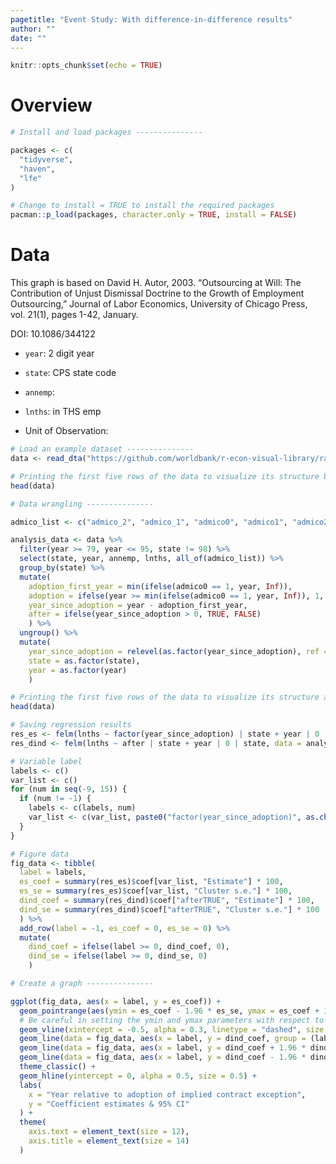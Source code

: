 ```yaml
---
pagetitle: "Event Study: With difference-in-difference results"
author: ""
date: ""
---
```


```r
knitr::opts_chunk$set(echo = TRUE)
```

# Overview

```r
# Install and load packages ---------------

packages <- c(
  "tidyverse",
  "haven",
  "lfe"
)

# Change to install = TRUE to install the required packages
pacman::p_load(packages, character.only = TRUE, install = FALSE)
```

# Data 
This graph is based on David H. Autor, 2003. "Outsourcing at Will: The Contribution of Unjust Dismissal Doctrine to the Growth of Employment Outsourcing," Journal of Labor Economics, University of Chicago Press, vol. 21(1), pages 1-42, January.

DOI: 10.1086/344122

- `year`: 2 digit year
- `state`: CPS state code
- `annemp`: 
- `lnths`: in THS emp

- Unit of Observation:

```r
# Load an example dataset ---------------
data <- read_dta("https://github.com/worldbank/r-econ-visual-library/raw/master/Library/Data/autor-jole-2003.dta")

# Printing the first five rows of the data to visualize its structure before data wrangling
head(data)
```

```r
# Data wrangling ---------------

admico_list <- c("admico_2", "admico_1", "admico0", "admico1", "admico2", "admico3", "mico4")

analysis_data <- data %>%
  filter(year >= 79, year <= 95, state != 98) %>%
  select(state, year, annemp, lnths, all_of(admico_list)) %>%
  group_by(state) %>%
  mutate(
    adoption_first_year = min(ifelse(admico0 == 1, year, Inf)),
    adoption = ifelse(year >= min(ifelse(admico0 == 1, year, Inf)), 1, 0),
    year_since_adoption = year - adoption_first_year,
    after = ifelse(year_since_adoption > 0, TRUE, FALSE)
    ) %>%
  ungroup() %>%
  mutate(
    year_since_adoption = relevel(as.factor(year_since_adoption), ref = "-1"),
    state = as.factor(state),
    year = as.factor(year)
    )

# Printing the first five rows of the data to visualize its structure after data wrangling
head(data)

```

```r
# Saving regression results
res_es <- felm(lnths ~ factor(year_since_adoption) | state + year | 0 | state, data = analysis_data)
res_dind <- felm(lnths ~ after | state + year | 0 | state, data = analysis_data)

# Variable label
labels <- c()
var_list <- c()
for (num in seq(-9, 15)) {
  if (num != -1) {
    labels <- c(labels, num)
    var_list <- c(var_list, paste0("factor(year_since_adoption)", as.character(num)))
  }
}

# Figure data
fig_data <- tibble(
  label = labels,
  es_coef = summary(res_es)$coef[var_list, "Estimate"] * 100,
  es_se = summary(res_es)$coef[var_list, "Cluster s.e."] * 100,
  dind_coef = summary(res_dind)$coef["afterTRUE", "Estimate"] * 100,
  dind_se = summary(res_dind)$coef["afterTRUE", "Cluster s.e."] * 100
  ) %>%
  add_row(label = -1, es_coef = 0, es_se = 0) %>%
  mutate(
    dind_coef = ifelse(label >= 0, dind_coef, 0),
    dind_se = ifelse(label >= 0, dind_se, 0)
    )

```

```r
# Create a graph ---------------

ggplot(fig_data, aes(x = label, y = es_coef)) +
  geom_pointrange(aes(ymin = es_coef - 1.96 * es_se, ymax = es_coef + 1.96 * es_se), alpha = 0.7) +
  # Be careful in setting the ymin and ymax parameters with respect to the critical value when using pointrange 
  geom_vline(xintercept = -0.5, alpha = 0.3, linetype = "dashed", size = 0.3) +
  geom_line(data = fig_data, aes(x = label, y = dind_coef, group = (label >= 0)), color = "red", alpha = 0.7) +
  geom_line(data = fig_data, aes(x = label, y = dind_coef + 1.96 * dind_se, group = (label >= 0)), linetype = "dashed", color = "red", alpha = 0.7) +
  geom_line(data = fig_data, aes(x = label, y = dind_coef - 1.96 * dind_se, group = (label >= 0)), linetype = "dashed", color = "red", alpha = 0.7) +
  theme_classic() +
  geom_hline(yintercept = 0, alpha = 0.5, size = 0.5) +
  labs(
    x = "Year relative to adoption of implied contract exception",
    y = "Coefficient estimates & 95% CI"
  ) +
  theme(
    axis.text = element_text(size = 12),
    axis.title = element_text(size = 14)
  )

```
